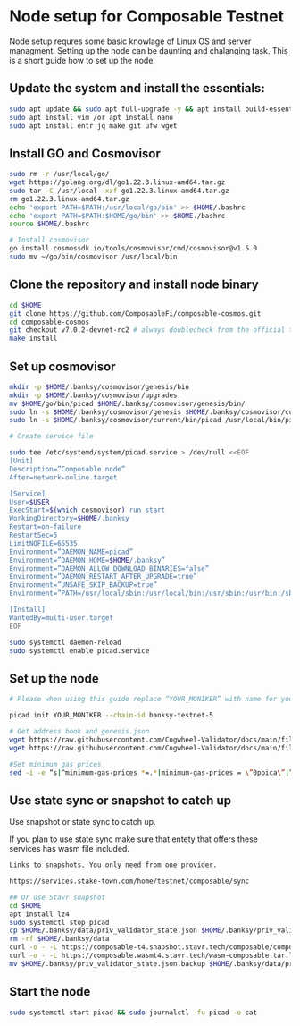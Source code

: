 
# Node setup for Composable Testnet

Node setup requres some basic knowlage of Linux OS and server managment. Setting up the node
can be daunting and chalanging task. This is a short guide how to set up the node.

## Update the system and install the essentials:

```bash
sudo apt update && sudo apt full-upgrade -y && apt install build-essential 
sudo apt install vim /or apt install nano 
sudo apt install entr jq make git ufw wget 
```

## Install GO and Cosmovisor

```bash
sudo rm -r /usr/local/go/
wget https://golang.org/dl/go1.22.3.linux-amd64.tar.gz
sudo tar -C /usr/local -xzf go1.22.3.linux-amd64.tar.gz
rm go1.22.3.linux-amd64.tar.gz
echo 'export PATH=$PATH:/usr/local/go/bin' >> $HOME/.bashrc
echo 'export PATH=$PATH:$HOME/go/bin' >> $HOME./bashrc
source $HOME/.bashrc

# Install cosmovisor
go install cosmossdk.io/tools/cosmovisor/cmd/cosmovisor@v1.5.0
sudo mv ~/go/bin/cosmovisor /usr/local/bin
```

## Clone the repository and install node binary

```bash
cd $HOME 
git clone https://github.com/ComposableFi/composable-cosmos.git
cd composable-cosmos 
git checkout v7.0.2-devnet-rc2 # always doublecheck from the official team for the right version
make install
```

## Set up cosmovisor

```bash 
mkdir -p $HOME/.banksy/cosmovisor/genesis/bin
mkdir -p $HOME/.banksy/cosmovisor/upgrades
mv $HOME/go/bin/picad $HOME/.banksy/cosmovisor/genesis/bin/
sudo ln -s $HOME/.banksy/cosmovisor/genesis $HOME/.banksy/cosmovisor/current -f
sudo ln -s $HOME/.banksy/cosmovisor/current/bin/picad /usr/local/bin/picad -f

# Create service file

sudo tee /etc/systemd/system/picad.service > /dev/null <<EOF
[Unit]
Description=”Composable node”
After=network-online.target

[Service]
User=$USER
ExecStart=$(which cosmovisor) run start
WorkingDirectory=$HOME/.banksy
Restart=on-failure 
RestartSec=5
LimitNOFILE=65535
Environment=”DAEMON_NAME=picad”
Environment=”DAEMON_HOME=$HOME/.banksy”
Environment=”DAEMON_ALLOW_DOWNLOAD_BINARIES=false”
Environment=”DAEMON_RESTART_AFTER_UPGRADE=true”
Environment=”UNSAFE_SKIP_BACKUP=true”
Environment=”PATH=/usr/local/sbin:/usr/local/bin:/usr/sbin:/usr/bin:/sbin:/bin:/usr/games:/usr/local/games:/snap/bin:$HOME/.banksy/cosmovisor/current/bin”

[Install]
WantedBy=multi-user.target
EOF

sudo systemctl daemon-reload
sudo systemctl enable picad.service
```

## Set up the node 

```bash
# Please when using this guide replace “YOUR_MONIKER” with name for your node.

picad init YOUR_MONIKER --chain-id banksy-testnet-5

# Get address book and genesis.json
wget https://raw.githubusercontent.com/Cogwheel-Validator/docs/main/files/composable-testnet/genesis.json -O $HOME/.banksy/config/genesis.json
wget https://raw.githubusercontent.com/Cogwheel-Validator/docs/main/files/composable-testnet/addrbook.json -O $HOME/.banksy/config/addrbook.json

#Set minimum gas prices
sed -i -e “s|^minimum-gas-prices *=.*|minimum-gas-prices = \”0ppica\”|” $HOME/.banksy/config/app.toml
```

## Use state sync or snapshot to catch up

Use snapshot or state sync to catch up.


<Callout type="warning" emoji="⚠️">
  If you plan to use state sync make sure that entety that offers these services
   has wasm file included.
</Callout>

``` bash
Links to snapshots. You only need from one provider.

https://services.stake-town.com/home/testnet/composable/sync

## Or use Stavr snapshot
cd $HOME
apt install lz4
sudo systemctl stop picad
cp $HOME/.banksy/data/priv_validator_state.json $HOME/.banksy/priv_validator_state.json.backup
rm -rf $HOME/.banksy/data
curl -o - -L https://composable-t4.snapshot.stavr.tech/composable/composable-snap.tar.lz4 | lz4 -c -d - | tar -x -C $HOME/.banksy --strip-components 2
curl -o - -L https://composable.wasmt4.stavr.tech/wasm-composable.tar.lz4 | lz4 -c -d - | tar -x -C $HOME/.banksy --strip-components 2
mv $HOME/.banksy/priv_validator_state.json.backup $HOME/.banksy/data/priv_validator_state.json

```

## Start the node

```bash
sudo systemctl start picad && sudo journalctl -fu picad -o cat
```